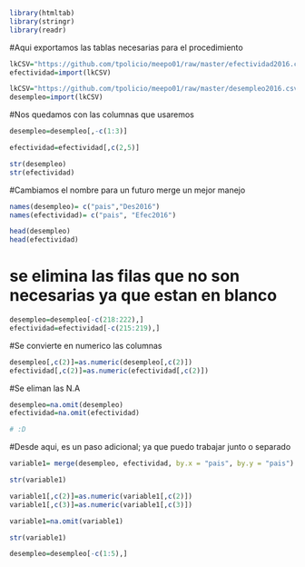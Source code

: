 ```r
library(htmltab)
library(stringr) 
library(readr)
```
#Aqui exportamos las tablas necesarias para el procedimiento
```r
lkCSV="https://github.com/tpolicio/meepo01/raw/master/efectividad2016.csv"
efectividad=import(lkCSV)
```

```r
lkCSV="https://github.com/tpolicio/meepo01/raw/master/desempleo2016.csv"
desempleo=import(lkCSV)
```
#Nos quedamos con las columnas que usaremos
```r
desempleo=desempleo[,-c(1:3)]
```

```r
efectividad=efectividad[,c(2,5)]
```

```r
str(desempleo)
str(efectividad)
```
#Cambiamos el nombre para un futuro merge un mejor manejo
```r
names(desempleo)= c("pais","Des2016")
names(efectividad)= c("pais", "Efec2016")
```

```r
head(desempleo)
head(efectividad)
```
# se elimina las filas que no son necesarias ya que estan en blanco
```r
desempleo=desempleo[-c(218:222),]
efectividad=efectividad[-c(215:219),]
```

#Se convierte en numerico las columnas 
```r
desempleo[,c(2)]=as.numeric(desempleo[,c(2)])
efectividad[,c(2)]=as.numeric(efectividad[,c(2)])
```
#Se eliman las N.A
```r
desempleo=na.omit(desempleo)
efectividad=na.omit(efectividad)

# :D
```

#Desde aqui, es un paso adicional; ya que puedo trabajar junto o separado

```r
variable1= merge(desempleo, efectividad, by.x = "pais", by.y = "pais")
```

```r
str(variable1)
```

```r
variable1[,c(2)]=as.numeric(variable1[,c(2)])
variable1[,c(3)]=as.numeric(variable1[,c(3)])
```

```r
variable1=na.omit(variable1)
```

```r
str(variable1)
```
```r
desempleo=desempleo[-c(1:5),]
```
